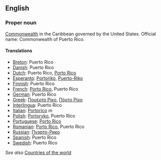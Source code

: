 ==English==

===Proper noun===

[[Commonwealth]] in the Caribbean governed by the United States. Official name: Commonwealth of Puerto Rico.

====Translations====

*[[Breton]]: Puerto Rico
*[[Danish]]: Puerto Rico
*[[Dutch]]: Puerto Rico, [[Porto Rico]]
*[[Esperanto]]: [[Portoriko]], [[Puerto-Riko]]
*[[Finnish]]: Puerto Rico
*[[French]]: [[Porto Rico]], Puerto Rico
*[[German]]: Puerto Rico
*[[Greek]]: [[Πουέρτο Ρίκο]], [[Πόρτο Ρίκο]]
*[[Interlingua]]: Puerto Rico
*[[Italian]]: [[Portorico]] ''m''
*[[Polish]]: [[Portoryko]], Puerto Rico
*[[Portuguese]]: [[Porto Rico]]
*[[Romanian]]: [[Porto Rico]], Puerto Rico
*[[Russian]]: [[Пуэрто-Рико]]
*[[Spanish]]: Puerto Rico
*[[Swedish]]: Puerto Rico

''See also'' [[Countries of the world]]